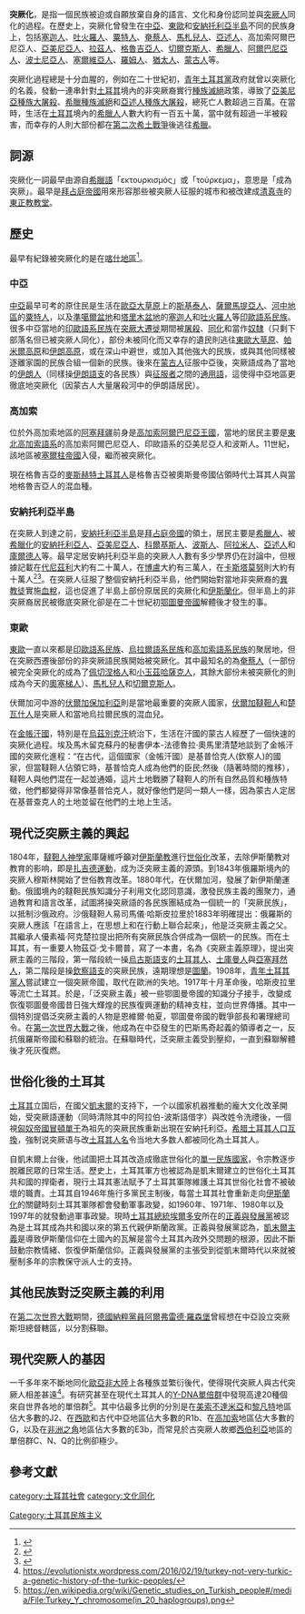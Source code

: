 {{noteTA|G1=地名}}

'''突厥化'''，是指一個民族被迫或自願放棄自身的語言、文化和身份認同並與[[突厥語族群|突厥人]]同化的過程。在歷史上，突厥化曾發生在[[中亞|中亞]]、[[東歐|東歐]]和[[安納托利亞半島|安納托利亞半島]]不同的民族身上，包括[[塞迦人|塞迦人]]、[[吐火羅人|吐火羅人]]、[[粟特人|粟特人]]、[[奄蔡|奄蔡人]]、[[馬札兒人|馬札兒人]]、[[亞述人|亞述人]]、高加索阿爾巴尼亞人、[[亞美尼亞人|亞美尼亞人]]、[[拉茲人|拉茲人]]、[[格魯吉亞人|格魯吉亞人]]、[[切爾克斯人|切爾克斯人]]、[[希臘人|希臘人]]、[[阿爾巴尼亞人|阿爾巴尼亞人]]、[[波士尼亞人|波士尼亞人]]、[[塞爾維亞人|塞爾維亞人]]、[[羅姆人|羅姆人]]、[[猶太人|猶太人]]、[[蒙古人|蒙古人]]等。

突厥化過程總是十分血腥的，例如在二十世紀初，[[青年土耳其黨|青年土耳其黨]]政府就曾以突厥化的名義，發動一連串針對[[土耳其|土耳其]]境內的非突厥裔實行[[種族滅絕|種族滅絕]]政策，導致了[[亞美尼亞種族大屠殺|亞美尼亞種族大屠殺]]、[[希臘種族滅絕|希臘種族滅絕]]和[[亞述人種族大屠殺|亞述人種族大屠殺]]，總死亡人數超過三百萬。在當時，生活在[[土耳其|土耳其]]境內的[[希臘人|希臘人]]人數大約有一百五十萬，當中就有超過一半被殺害，而幸存的人則大部份都在[[第二次希土戰爭|第二次希土戰爭]]後逃往[[希臘|希臘]]。

== 詞源 ==

突厥化一詞最早由源自[[希臘語|希臘語]]「εκτουρκισμός」或「τούρκεμα」，意思是「成為突厥」。最早是[[拜占庭帝國|拜占庭帝國]]用來形容那些被突厥人征服的城市和被改建成[[清真寺|清真寺]]的[[東正教|東正教]][[教堂|教堂]]。

== 歷史 ==

最早有紀錄被突厥化的是在[[喀什地區|喀什地區]]<ref>{{Cite book| publisher = Oxford University Press| isbn = 978-0-19-866277-8| last = Dickens| first = Mark| title = [[牛津古典时代晚期词典|The Oxford Dictionary of Late Antiquity]]| chapter = Kashgar| accessdate = 2018-07-21| date = 2018-03-22| chapterurl = http://www.oxfordreference.com/view/10.1093/acref/9780198662778.001.0001/acref-9780198662778-e-2617}}</ref>。

=== 中亞 ===

[[中亞|中亞]]最早可考的原住民是生活在[[歐亞大草原|歐亞大草原]]上的[[斯基泰人|斯基泰人]]、[[薩爾馬提亞人|薩爾馬提亞人]]、[[河中地區|河中地區]]的[[粟特人|粟特人]]，以及[[準噶爾盆地|準噶爾盆地]]和[[塔里木盆地|塔里木盆地]]的[[塞迦人|塞迦人]]和[[吐火羅人|吐火羅人]]等[[印歐語系|印歐語系民族]]。很多中亞當地的[[印歐語系|印歐語系民族]]在[[突厥遷移|突厥大遷徙]]期間被[[屠殺|屠殺]]、[[同化|同化]]和當作[[奴隸|奴隸]]（只剩下部落名但已被突厥人同化），部份未被同化而又幸存的遺民則逃往[[東歐大草原|東歐大草原]]、[[帕米爾高原|帕米爾高原]]和[[伊朗高原|伊朗高原]]，或在深山中避世，或加入其他強大的民族，或與其他同樣被逐離家園的民族合組一個新的民族。後來在[[蒙古人|蒙古人]]征服中亞後，突厥語成為了當地的[[伊朗人|伊朗人]]（同樣操[[伊朗語支|伊朗語支]]的各民族）與[[征服者|征服者]]之間的[[通用語|通用語]]，這使得中亞地區更徹底地突厥化（因蒙古人大量屠殺河中的伊朗語居民）。

=== 高加索 ===

位於外高加索地區的[[阿塞拜疆|阿塞拜疆]]前身是[[高加索阿爾巴尼亞王國|高加索阿爾巴尼亞王國]]，當地的居民主要是[[東北高加索語系|東北高加索語系]]的高加索阿爾巴尼亞人、印歐語系的亞美尼亞人和波斯人。11世紀，該地區被[[塞爾柱帝國|塞爾柱帝國]]入侵，繼而被突厥化。

現在格魯吉亞的[[麥斯赫特土耳其人|麥斯赫特土耳其人]]是格魯吉亞被奧斯曼帝國佔領時代土耳其人與當地格魯吉亞人的混血種。

=== 安納托利亞半島 ===

在突厥人到達之前，[[安納托利亞半島|安納托利亞半島]]是[[拜占庭帝國|拜占庭帝國]]的領土，居民主要是[[希臘人|希臘人]]、被[[希臘化|希臘化]]的[[安納托利亞|安納托利亞人]]、[[亞美尼亞人|亞美尼亞人]]、[[科爾基斯人|科爾基斯人]]、[[波斯人|波斯人]]、[[阿拉米人|阿拉米人]]、[[亞述人|亞述人]]和[[庫爾德人|庫爾德人]]等。最早定居安納托利亞半島的突厥人人數有多少學界仍在討論中，但根據記載在[[代尼茲利|代尼茲利]]大約有二十萬人，在[[博盧|博盧]]大約有三萬人，在[[卡斯塔莫努|卡斯塔莫努]]則大約有十萬人<ref>{{cite book |url=https://books.google.com/?id=NnGvHLvUYEoC&pg=PA7&lpg=PA7&dq=200.000+Turkmen+tents#v=onepage&q=boli&f=false |title= Peter Thonemann, The Maeander Valley: A Historical Geography from Antiquity to Byzantium, p. 7|year=2011|isbn= 9781139499354|last1= Thonemann|first1= Peter}}</ref><ref>{{cite book |url=https://books.google.com/?id=6xsuDwAAQBAJ&pg=PT34&lpg=PT34&dq=30,000+turkmen+tents+in+bolu#v=onepage&q=30%2C000%20turkmen%20tents%20in%20bolu&f=false |title=Rudi Paul Lindner, Nomads and Ottomans in Medieval Anatolia|accessdate=2008-05-15|year=1983|isbn=9781134897841|last1=Lindner|first1=Rudi Paul}}</ref>。在突厥人征服了整個安納托利亞半島，他們開始對當地非突厥裔的[[異教徒|異教徒]]實施[[德夫希爾梅|血稅]]，這也促進了半島上部份原居民的突厥化和[[伊斯蘭化|伊斯蘭化]]。但半島上的非突厥裔居民被徹底突厥化卻是在二十世紀初[[鄂圖曼帝國|鄂圖曼帝國]]解體後才發生的事。

=== 東歐 ===
[[東歐|東歐]]一直以來都是[[印歐語系|印歐語系民族]]、[[烏拉爾語系|烏拉爾語系民族]]和[[高加索語系|高加索語系民族]]的聚居地，但在突厥西遷後部份的非突厥語民族開始被突厥化。其中最知名的為[[奄蔡|奄蔡人]]（一部份被完全突厥化的成為了[[佩切涅格人|佩切涅格人]]和[[玉茲|小玉茲哈薩克人]]，其餘大部份未被突厥化的則成為今天的[[奧塞梯人|奧塞梯人]]）、[[馬札兒人|馬札兒人]]和[[切爾克斯人|切爾克斯人]]。

伏爾加河中游的[[伏爾加保加利亞|伏爾加保加利亞]]則是當地最重要的突厥人國家，[[伏爾加韃靼人|伏爾加韃靼人]]和[[楚瓦什人|楚瓦什人]]是突厥人和當地烏拉爾民族的混血兒。

在[[金帳汗國|金帳汗國]]，特別是在[[烏茲別克汗|烏茲別克汗]]統治下，生活在汗國的蒙古人經歷了一個快速的突厥化過程。埃及馬木留克蘇丹的秘書伊本-法德魯拉·奧馬里清楚地談到了金帳汗國的突厥化進程：“在古代，這個國家（金帳汗國）是基普恰克人(欽察人)的國家，但當韃靼人佔領它時，基普恰克人成為他們的臣民;然後（隨著時間的推移），韃靼人與他們混在一起並通婚，這片土地戰勝了韃靼人的所有自然品質和種族特徵，他們都變得非常像基普恰克人，就好像他們是同一類人一樣，因為蒙古人定居在基普查克人的土地並留在他們的土地上生活。

== 現代泛突厥主義的興起 ==
{{seealso|泛突厥主義}}

1804年，[[韃靼人|韃靼人]][[神學家|神學家]]庫薩維呼籲对[[伊斯蘭教|伊斯蘭教]]進行[[世俗化|世俗化]]改革，去除伊斯蘭教对教育的影响，即是[[扎吉德|扎吉德運動]]，成为泛突厥主義的源頭。到1843年俄羅斯境內的突厥人穆斯林開始了世俗教育改革。1880年代，在伏爾加河，發展了新伊斯蘭運動。俄國境內的韃靼民族知識分子利用文化認同意識，激發民族主義的團聚力，通過教育和語言改革，試圖將操突厥語的各民族團結成為一個統一的「突厥民族」，以抵制沙俄政府。沙俄韃靼人易司馬儀·哈斯皮拉里於1883年明確提出：俄羅斯的突厥人應該「在語言上，在思想上和在行動上聯合起來」，他是泛突厥主義之父。其繼承人優素福·阿克楚拉提出把所有突厥民族合併成為一個統一的民族。而在土耳其，有一重要人物茲亞·戈卡爾普，寫了一本書，名為《突厥主義原理》，提出突厥主義的三階段，第一階段統一操[[烏古斯語支|烏古斯語支]]的[[土耳其人|土耳其人]]、[[土庫曼人|土庫曼人]]與[[亞塞拜然人|亞塞拜然人]]，第二階段是操[[欽察語支|欽察語支]]的突厥民族，遠期理想是[[圖蘭|圖蘭]]。1908年，[[青年土耳其黨人|青年土耳其黨人]]嘗試建立一個突厥帝國，取代在歐洲的失地。1917年十月革命後，哈斯皮拉里等流亡土耳其。於是，「泛突厥主義」被一些鄂圖曼帝國的知識分子接手，改變成恢復鄂圖曼帝國昔日強大輝煌的民族復興運動的精神支柱，並向世界傳播。其中一個特別提倡泛突厥主義的人物是恩維爾·帕夏，鄂圖曼帝國的戰爭部長和署理總司令。在[[第一次世界大戰|第一次世界大戰]]之後，他成為在中亞發生的巴斯馬奇起義的領導者之一，反抗俄羅斯帝國和蘇聯的統治。在蘇聯時代，泛突厥主義受到壓抑，一直到蘇聯解體後才死灰復燃。

== 世俗化後的土耳其 ==

[[土耳其|土耳其]]立国后，在國父[[凱末爾|凱末爾]]的支持下，一个以國家机器推動的龐大文化改革開始，受突厥語運動（同時清除其中的阿拉伯-波斯語借字）與改姓令洗禮後，一個視[[匈奴帝國|匈奴帝國]][[冒頓單于|冒頓單于]]為祖先的突厥民族重新出現在安納托利亞。[[希腊土耳其人口互換|希腊土耳其人口互換]]，強制说突厥语与改[[土耳其人名|土耳其人名]]令当地大多数人都被同化為土耳其人。

自凱末爾上台後，他試圖把土耳其改造成徹底世俗化的[[單一民族國家|單一民族國家]]，令宗教逐步脫離民眾的日常生活。歷史上，土耳其軍方也被認為是凱末爾建立的世俗化土耳其共和國的捍衛者，現行土耳其憲法賦予了土耳其軍隊維護土耳其世俗化社會不被破壞的職責。土耳其自1946年施行多黨民主制後，每當土耳其社會重新走向[[伊斯蘭化|伊斯蘭化]]的關鍵時刻土耳其軍隊都會發動軍事政變，如1960年、1971年、1980年以及1997年的就發動過軍事政變。現時[[土耳其總統|土耳其總統]][[埃爾多安|埃爾多安]]所在的[[正義與發展黨|正義與發展黨]]被認為是土耳其成為共和國以來的第五代親伊斯蘭政黨。正義與發展黨認為，[[凱末爾主義|凱末爾主義]]是導致伊斯蘭信仰在土國內的瓦解是當今土耳其內政外交問題的根源，因此不斷鼓動宗教情緒、恢復伊斯蘭信仰。正義與發展黨的主張受到從凱末爾時代以來就被壓制多年的宗教保守派人士的支持。

== 其他民族對泛突厥主義的利用 ==

在[[第二次世界大戰|第二次世界大戰]]期間，[[德國|德國]][[納粹黨|納粹黨員]][[阿爾弗雷德·羅森堡|阿爾弗雷德·羅森堡]]曾經想在中亞設立突厥斯坦總督轄區，以分割蘇聯。

== 現代突厥人的基因 ==

一千多年來不斷地同化[[歐亞非大陸|歐亞非大陸]]上各種族並繁衍後代，使得現代突厥人與古代突厥人相差甚遠<ref>https://evolutionistx.wordpress.com/2016/02/19/turkey-not-very-turkic-a-genetic-history-of-the-turkic-peoples/</ref>。有研究甚至在現代土耳其人的[[人類Y染色體DNA單倍型類群|Y-DNA單倍群]]中發現高達20種個來自世界各地的單倍群<ref>https://en.wikipedia.org/wiki/Genetic_studies_on_Turkish_people#/media/File:Turkey_Y_chromosome(in_20_haplogroups).png</ref>。其中佔最多比例的分別是在[[美索不達米亞|美索不達米亞]]和[[黎凡特|黎凡特]]地區佔大多數的J2、在[[西歐|西歐]]和古代中亞地區佔大多數的R1b、在[[高加索|高加索]]地區佔大多數的G，以及在[[非洲之角|非洲之角]]地區佔大多數的E3b，而常見於古突厥人故鄉[[西伯利亞|西伯利亞]]地區的單倍群C、N、Q的比例卻極少。

== 參考文獻 ==

[[category:土耳其社會|category:土耳其社會]]
[[category:文化同化|category:文化同化]]
[[Category:土耳其民族主义|Category:土耳其民族主义]]